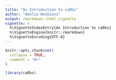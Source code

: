 ```yaml
---
title: "An Introduction to caRbs"
author: "Amelia Desbiens"
output: rmarkdown::html_vignette
vignette: >
  %\VignetteIndexEntry{An Introduction to caRbs}
  %\VignetteEngine{knitr::rmarkdown}
  %\VignetteEncoding{UTF-8}
---
```


```r
knitr::opts_chunk$set(
  collapse = TRUE,
  comment = "#>"
)
```

```r
library(caRbs)
```
